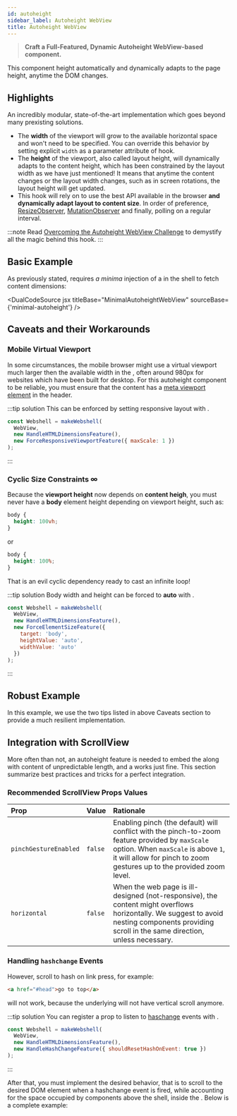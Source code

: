 ```yaml
---
id: autoheight
sidebar_label: Autoheight WebView
title: Autoheight WebView
---
```



> **Craft a Full-Featured, Dynamic Autoheight WebView-based component.**

This component height automatically and dynamically adapts to the page height,
anytime the DOM changes.

<APIBox reference="useAutoheight" type="function" />

## Highlights

An incredibly modular, state-of-the-art implementation which goes beyond many prexisting solutions.

- The **width** of the viewport will grow to the
  available horizontal space and won't need to be specified. You can
  override this behavior by setting explicit `width` as a
  parameter attribute of <APIReference reference="useAutoheight" type="function" /> hook.
- The **height** of the viewport, also called layout
  height, will dynamically adapts to the content height, which has
  been constrained by the layout width as we have just mentioned! It
  means that anytime the content changes or the layout width changes,
  such as in screen rotations, the layout height will get updated.
- This hook will rely on <APIReference reference="HandleHTMLDimensionsFeature" type="variable" /> to use the best API
  available in the browser
  **and dynamically adapt layout to content size**. In
  order of preference,
  [ResizeObserver](https://developer.mozilla.org/en-US/docs/Web/API/ResizeObserver),
  [MutationObserver](https://developer.mozilla.org/en-US/docs/Web/API/MutationObserver)
  and finally, polling on a regular interval.

:::note
Read [Overcoming the Autoheight WebView
Challenge](/blog/2020/09/15/overcoming-the-autoheight-webview-challenge) to demystify all the magic behind this hook.
:::

## Basic Example

As previously stated, <APIReference reference="useAutoheight" type="function" />
requires *a minima* injection of a <APIReference reference="HandleHTMLDimensionsFeature" type="variable" /> in the shell to fetch content dimensions:

<DualCodeSource
  jsx
  titleBase="MinimalAutoheightWebView"
  sourceBase={'minimal-autoheight'}
/>

## Caveats and their Workarounds

### Mobile Virtual Viewport

In some circumstances, the mobile browser might use a virtual
viewport much larger then the available width in the <WebView />, often
around 980px for websites which have been built for desktop. For
this autoheight component to be reliable, you must ensure that the
content has a [meta viewport element](https://www.w3schools.com/css/css_rwd_viewport.asp)
in the header.

:::tip solution
This can be enforced by setting responsive layout with <APIReference reference="ForceResponsiveViewportFeature" type="variable" />.

```js {4}
const Webshell = makeWebshell(
  WebView,
  new HandleHTMLDimensionsFeature(),
  new ForceResponsiveViewportFeature({ maxScale: 1 })
);
```

:::

### Cyclic Size Constraints &infin;

Because the **viewport height** now depends on **content heigh**, you must never have a **body** element
height depending on viewport height, such as:

```css title="evil.css"
body {
  height: 100vh;
}
```

<div className="margin-bottom--md" style={{textAlign: 'center', fontStyle: 'italic'}}>or</div>

```css title="evil.css"
body {
  height: 100%;
}
```

That is an evil cyclic dependency ready to cast an infinite loop!

:::tip solution
Body width and height can be forced to
**auto** with <APIReference reference="ForceElementSizeFeature" type="variable" />.

```js {4,5,6,7}
const Webshell = makeWebshell(
  WebView,
  new HandleHTMLDimensionsFeature(),
  new ForceElementSizeFeature({
    target: 'body',
    heightValue: 'auto',
    widthValue: 'auto'
  })
);
```

:::

## Robust Example

In this example, we use the two tips listed in above Caveats section to provide a much resilient implementation.

<DualCodeSource
  jsx
  titleBase="ResilientAutoheightWebView"
  sourceBase="resilient-autoheight"
/>

## Integration with ScrollView

More often than not, an autoheight feature is needed to embed the <WebView /> along with
content of unpredictable length, and a <ReactReference name="ScrollView" type="class" /> works just fine.
This section summarize best practices and tricks for a perfect integration.

### Recommended ScrollView Props Values

| Prop                  | Value   | Rationale                                                                                                                                                                                                                                                                                  |
| :-------------------- | :------ | :----------------------------------------------------------------------------------------------------------------------------------------------------------------------------------------------------------------------------------------------------------------------------------------- |
| `pinchGestureEnabled` | `false` | Enabling pinch (the default) will conflict with the pinch-to-zoom feature provided by <APIReference reference="ForceResponsiveViewportFeature" type="variable" /> `maxScale` option. When `maxScale` is above `1`, it will allow for pinch to zoom gestures up to the provided zoom level. |
| `horizontal`          | `false` | When the web page is ill-designed (not-responsive), the content might overflows horizontally. We suggest to avoid nesting components providing scroll in the same direction, unless necessary.                                                                                             |

### Handling `hashchange` Events

However, scroll to hash on link press, for example:

```html
<a href="#head">go to top</a>
```

will not work, because the underlying <WebView /> will not have vertical scroll anymore.

:::tip solution
You can register a prop to listen to [haschange](https://developer.mozilla.org/en-US/docs/Web/API/Window/hashchange_event) events with <APIReference reference="HandleHashChangeFeature" type="variable" />.

```jsx {4}
const Webshell = makeWebshell(
  WebView,
  new HandleHTMLDimensionsFeature(),
  new HandleHashChangeFeature({ shouldResetHashOnEvent: true })
);
```

:::

After that, you must implement the desired behavior, that is to scroll to the
desired DOM element when a hashchange event is fired, while accounting for the space
occupied by components above the shell, inside the <ReactReference name="ScrollView" type="class" />. Below is a complete
example:

<DualCodeSource
  jsx
  sourceBase="scrollview"
  titleBase="AutoheightWebViewInScrollView"
/>

